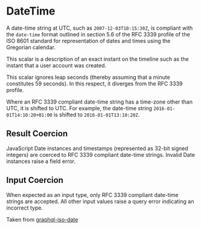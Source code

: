 
# DateTime

A date-time string at UTC, such as `2007-12-03T10:15:30Z`, is compliant with the `date-time` format outlined in section
5.6 of the RFC 3339 profile of the ISO 8601 standard for representation of dates and times using the Gregorian calendar.

This scalar is a description of an exact instant on the timeline such as the instant that a user account was created.

This scalar ignores leap seconds (thereby assuming that a minute constitutes 59 seconds). In this respect, it diverges
from the RFC 3339 profile.

Where an RFC 3339 compliant date-time string has a time-zone other than UTC, it is shifted to UTC. For example, the
date-time string `2016-01-01T14:10:20+01:00` is shifted to `2016-01-01T13:10:20Z`.

## Result Coercion

JavaScript Date instances and timestamps (represented as 32-bit signed integers) are coerced to RFC 3339 compliant
date-time strings. Invalid Date instances raise a field error.

## Input Coercion

When expected as an input type, only RFC 3339 compliant date-time strings are accepted. All other input values raise a
query error indicating an incorrect type.

<Callout>Taken from [graphql-iso-date](https://github.com/excitement-engineer/graphql-iso-date)</Callout>
